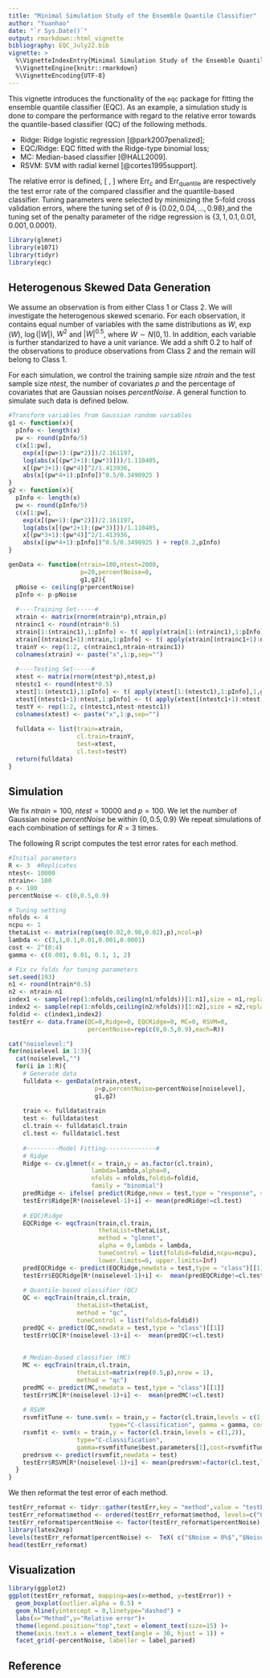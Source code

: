 ```yaml
---
title: "Minimal Simulation Study of the Ensemble Quantile Classifier"
author: "Yuanhao"
date: "`r Sys.Date()`"
output: rmarkdown::html_vignette
bibliography: EQC_July22.bib
vignette: >
  %\VignetteIndexEntry{Minimal Simulation Study of the Ensemble Quantile Classifier}
  %\VignetteEngine{knitr::rmarkdown}
  %\VignetteEncoding{UTF-8}
---
```


This vignette introduces the functionality of the `eqc` package for 
fitting the ensemble quantile classifier (EQC).
As an example, a simulation study is done to compare the performance with regard to the relative error towards the quantile-based classifier (QC) of the following methods.

* Ridge: Ridge logistic regression [@park2007penalized];
* EQC/Ridge: EQC fitted with the Ridge-type binomial loss;
* MC: Median-based classifier [@HALL2009].
* RSVM: SVM with radial kernel [@cortes1995support].

The relative error is defined,
\[
\frac{\text{Err}_c-\text{Err}_\text{quantile}}{(\text{Err}_c+\text{Err}_\text{quantile})/2},
\]
where $\text{Err}_c$ and $\text{Err}_\text{quantile}$ are respectively the test error rate of 
the compared classifier and the quantile-based classifier.
Tuning parameters were selected by minimizing the 5-fold cross validation errors, 
where the tuning set of $\theta$ is $\{0.02,0.04,\dotsc,0.98\}$,and
the tuning set of the penalty parameter of the ridge regression is $\{3,1,0.1,0.01,0.001,0.0001\}$.

```r
library(glmnet)
library(e1071)
library(tidyr)
library(eqc)
```


## Heterogenous Skewed Data Generation
We assume an observation is from either Class 1 or Class 2.
We will investigate the heterogenous skewed scenario.
For each observation, 
it contains equal number of variables with the same distributions as
$W$, $\exp(W)$, $\log(|W|)$, $W^2$ and $|W|^{0.5}$, where $W ∼ N(0, 1)$.
In addition, each variable is further standarized to have a unit variance.
We add a shift $0.2$ to half of the observations to produce observations from Class 2 and
the remain will belong to Class 1.

For each simulation, 
we control the training sample size $ntrain$ and the test sample size $ntest$,
the number of covariates $p$ and the percentage of covariates that are Gaussian noises $percentNoise$.
A general function to simulate such data is defined below.
```r
#Transform variables from Gaussian random variables
g1 <- function(x){
  pInfo <- length(x)
  pw <- round(pInfo/5)
  c(x[1:pw],
    exp(x[(pw+1):(pw*2)])/2.161197,
    log(abs(x[(pw*2+1):(pw*3)]))/1.110405,
    x[(pw*3+1):(pw*4)]^2/1.413936,
    abs(x[(pw*4+1):pInfo])^0.5/0.3490925 )
}
g2 <- function(x){
  pInfo <- length(x)
  pw <- round(pInfo/5)
  c(x[1:pw],
    exp(x[(pw+1):(pw*2)])/2.161197,
    log(abs(x[(pw*2+1):(pw*3)]))/1.110405,
    x[(pw*3+1):(pw*4)]^2/1.413936,
    abs(x[(pw*4+1):pInfo])^0.5/0.3490925 ) + rep(0.2,pInfo)
}

genData <- function(ntrain=100,ntest=2000,
                    p=20,percentNoise=0,
                    g1,g2){
  pNoise <- ceiling(p*percentNoise)
  pInfo <- p-pNoise
  
  #----Training Set-----#
  xtrain <- matrix(rnorm(ntrain*p),ntrain,p)
  ntrainc1 <- round(ntrain*0.5)  
  xtrain[1:(ntrainc1),1:pInfo] <- t( apply(xtrain[1:(ntrainc1),1:pInfo],1,g1) )
  xtrain[(ntrainc1+1):ntrain,1:pInfo] <- t( apply(xtrain[(ntrainc1+1):ntrain,1:pInfo],1,g2))
  trainY <- rep(1:2, c(ntrainc1,ntrain-ntrainc1))
  colnames(xtrain) <- paste("x",1:p,sep="")
  
  #----Testing Set-----#
  xtest <- matrix(rnorm(ntest*p),ntest,p)
  ntestc1 <- round(ntest*0.5)
  xtest[1:(ntestc1),1:pInfo] <- t( apply(xtest[1:(ntestc1),1:pInfo],1,g1) )
  xtest[(ntestc1+1):ntest,1:pInfo] <- t( apply(xtest[(ntestc1+1):ntest,1:pInfo],1,g2))
  testY <- rep(1:2, c(ntestc1,ntest-ntestc1))
  colnames(xtest) <- paste("x",1:p,sep="")
  
  fulldata <- list(train=xtrain,
                   cl.train=trainY,
                   test=xtest,
                   cl.test=testY)
  return(fulldata)
}
```


## Simulation
We fix $ntrain=100$, $ntest=10000$ and $p=100$.
We let the number of Gaussian noise $percentNoise$ be within $\{0,0.5,0.9\}$ 
We repeat simulations of each combination of settings for $R=3$ times.

The following R script computes the test error rates for each method.
```r

#Initial parameters
R <- 3  #Replicates
ntest<- 10000
ntrain<- 100
p <- 100
percentNoise <- c(0,0.5,0.9)

# Tuning setting
nfolds <- 4
ncpu <- 1
thetaList <- matrix(rep(seq(0.02,0.98,0.02),p),ncol=p)
lambda <- c(3,1,0.1,0.01,0.001,0.0001)
cost <- 2^(0:4)
gamma <- c(0.001, 0.01, 0.1, 1, 2)

# Fix cv folds for tuning parameters
set.seed(193)
n1 <- round(ntrain*0.5)
n2 <- ntrain-n1
index1 <- sample(rep(1:nfolds,ceiling(n1/nfolds))[1:n1],size = n1,replace = FALSE)
index2 <- sample(rep(1:nfolds,ceiling(n2/nfolds))[1:n2],size = n2,replace = FALSE)
foldid <- c(index1,index2)
testErr <- data.frame(QC=0,Ridge=0, EQCRidge=0, MC=0, RSVM=0,
                      percentNoise=rep(c(0,0.5,0.9),each=R))

cat("noiselevel:")
for(noiselevel in 1:3){
  cat(noiselevel,"")
  for(i in 1:R){
    # Generate data
    fulldata <- genData(ntrain,ntest,
                        p=p,percentNoise=percentNoise[noiselevel],
                        g1,g2)
    
    train <- fulldata$train
    test <- fulldata$test
    cl.train <- fulldata$cl.train
    cl.test <- fulldata$cl.test
    
    #---------Model Fitting--------------#
    # Ridge
    Ridge <- cv.glmnet(x = train,y = as.factor(cl.train),
                       lambda=lambda,alpha=0,
                       nfolds = nfolds,foldid=foldid,
                       family = "binomial")
    predRidge <- ifelse( predict(Ridge,newx = test,type = "response", s="lambda.1se")<0.5,1,2)
    testErr$Ridge[R*(noiselevel-1)+i] <- mean(predRidge!=cl.test)
    
    # EQC/Ridge
    EQCRidge <- eqcTrain(train,cl.train,
                         thetaList=thetaList,
                         method = "glmnet",
                         alpha = 0,lambda = lambda,
                         tuneControl = list(foldid=foldid,ncpu=ncpu),
                         lower.limits=0, upper.limits=Inf)
    predEQCRidge <- predict(EQCRidge,newdata = test,type = "class")[[1]]
    testErr$EQCRidge[R*(noiselevel-1)+i] <-  mean(predEQCRidge!=cl.test)
    
    # Quantile-based classifier (QC)
    QC <- eqcTrain(train,cl.train,
                   thetaList=thetaList,
                   method = "qc",
                   tuneControl = list(foldid=foldid))
    predQC <- predict(QC,newdata = test,type = "class")[[1]]
    testErr$QC[R*(noiselevel-1)+i] <-  mean(predQC!=cl.test)
    
    
    # Median-based classifier (MC)
    MC <- eqcTrain(train,cl.train,
                   thetaList=matrix(rep(0.5,p),nrow = 1),
                   method = "qc")
    predMC <- predict(MC,newdata = test,type = "class")[[1]]
    testErr$MC[R*(noiselevel-1)+i] <-  mean(predMC!=cl.test)
    
    # RSVM
    rsvmfitTune <- tune.svm(x = train,y = factor(cl.train,levels = c(1,2)),
                            type="C-classification", gamma = gamma, cost = cost)
    rsvmfit <- svm(x = train,y = factor(cl.train,levels = c(1,2)),
                   type="C-classification",
                   gamma=rsvmfitTune$best.parameters[1],cost=rsvmfitTune$best.parameters[2])
    predrsvm <- predict(rsvmfit,newdata = test)
    testErr$RSVM[R*(noiselevel-1)+i] <- mean(predrsvm!=factor(cl.test,levels = c(1,2)))
  }
}

```

We then reformat the test error of each method.
```r
testErr_reformat <- tidyr::gather(testErr,key = "method",value = "testError",-percentNoise)
testErr_reformat$method <- ordered(testErr_reformat$method, levels=c("QC","Ridge","EQCRidge","MC","RSVM"))
testErr_reformat$percentNoise <- factor(testErr_reformat$percentNoise)
library(latex2exp) 
levels(testErr_reformat$percentNoise) <-  TeX( c("$Noise = 0%$","$Noise = 50%$","$Noise = 90%$") )
head(testErr_reformat)
```

## Visualization
```r
library(ggplot2)
ggplot(testErr_reformat, mapping=aes(x=method, y=testError)) +
  geom_boxplot(outlier.alpha = 0.5) +
  geom_hline(yintercept = 0,linetype="dashed") +
  labs(x="Method",y="Relative error")+
  theme(legend.position="top",text = element_text(size=15) )+
  theme(axis.text.x = element_text(angle = 30, hjust = 1)) +
  facet_grid(~percentNoise, labeller = label_parsed)
```


## Reference

